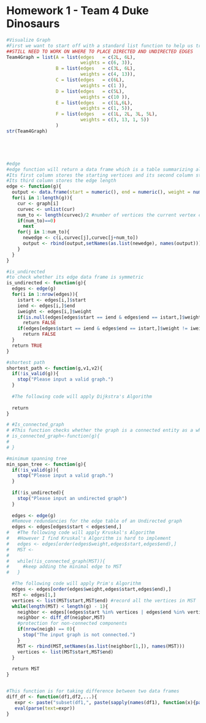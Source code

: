 Homework 1 - Team 4 Duke Dinosaurs
========================================================
```r
#Visualize Graph
#First we want to start off with a standard list function to help us transition to the "edge" function below
##STILL NEED TO WORK ON WHERE TO PLACE DIRECTED AND UNDIRECTED EDGES
Team4Graph = list(A = list(edges   = c(2L, 6L),
                           weights = c(6, 3)),
                  B = list(edges   = c(3L, 6L),
                           weights = c(4, 13)),
                  C = list(edges   = c(6L),
                           weights = c(1 )),
                  D = list(edges   = c(5L),
                           weights = c(10 )),
                  E = list(edges   = c(1L,6L),
                           weights = c(1, 5)),
                  F = list(edges   = c(1L, 2L, 3L, 5L),
                           weights = c(3, 13, 1, 5))
                  )
str(Team4Graph)





#edge
#edge function will return a data frame which is a table summarizing all edges.
#Its first column stores the starting vertices and its second column stores the ending vertics
#Its third column stores the edge length
edge <- function(g){
  output <- data.frame(start = numeric(), end = numeric(), weight = numeric())
  for(i in 1:length(g)){
    cur <- graph[i]
    curvec <- unlist(cur)
    num_to <- length(curvec)/2 #number of vertices the current vertex can go to
    if(num_to)==0)
      next
    for(j in 1:num_to){
      newedge <- c(i,curvec[j],curvec[j+num_to])
      output <- rbind(output,setNames(as.list(newedge), names(output)))
    }
  }
}

#is_undirected
#to check whether its edge data frame is symmetric
is_undirected <- function(g){
  edges <- edge(g)
  for(i in 1:nrow(edges)){
    istart <- edges[i,]$start
    iend <- edges[i,]$end
    iweight <- edges[i,]$weight
    if(is.null(edges[edges$start == iend & edges$end == istart,]$weight))
      return FALSE
    if(edges[edges$start == iend & edges$end == istart,]$weight != iweight)
      return FALSE
  } 
  return TRUE
}

#shortest path
shortest_path <- function(g,v1,v2){
  if(!is_valid(g)){
    stop("Please input a valid graph.")
  }
  
  #The following code will apply Dijkstra's Algorithm
  
  return
}

# #Is_connected_graph
# #This function checks whether the graph is a connected entity as a whole
# is_connected_graph<-function(g){
#   
# }

#minimum spanning tree
min_span_tree <- function(g){
  if(!is_valid(g)){
    stop("Please input a valid graph.")
  }
  
  if(!is_undirected){
    stop("Please input an undirected graph")
  }
  
  edges <- edge(g)
  #Remove redundancies for the edge table of an Undirected graph
  edges <- edges[edges$start < edges$end,]
#   #The following code will apply Kruskal's Algorithm
#   #However I find Kruskal's Algorithm is hard to implement
#   edges <- edges[order(edges$weight,edges$start,edges$end),]
#   MST <- 
#   
#   while(!is_connected_graph(MST)){
#     #keep adding the minimal edge to MST
#   }

  #The following code will apply Prim's Algorithm
  edges <- edges[order(edges$weight,edges$start,edges$end),]
  MST <- edges[1,]
  vertices <- list(MST$start,MST$end) #record all the vertices in MST
  while(length(MST) < length(g) - 1){
    neighbor <- edges[(edges$start %in% vertices | edges$end %in% vertices) & (!(edges$start %in% vertices) | !(edges$end %in% vertices)),]
    neighbor <- diff_df(neigbor,MST)
    #protection for non-connected components
    if(nrow(neigb) == 0){
      stop("The input graph is not connected.")
    }
    MST <- rbind(MST,setNames(as.list(neighbor[1,]), names(MST)))
    vertices <- list(MST$start,MST$end)
  }
  
  return MST
}


#This function is for taking difference between two data frames
diff_df <- function(df1,df2,...){
   expr <- paste("subset(df1,", paste(sapply(names(df1), function(x){paste("!(", x, " %in% df2$", x, ")", sep="")}), collapse=" | "), ")")
   eval(parse(text=expr))
}
```
